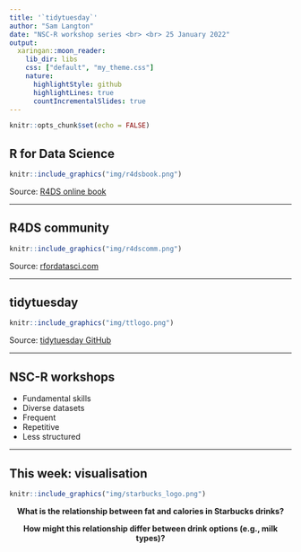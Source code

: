 ```yaml
---
title: '`tidytuesday`'
author: "Sam Langton"
date: "NSC-R workshop series <br> <br> 25 January 2022" 
output:
  xaringan::moon_reader:
    lib_dir: libs
    css: ["default", "my_theme.css"]
    nature:
      highlightStyle: github
      highlightLines: true  
      countIncrementalSlides: true
---
```


```r
knitr::opts_chunk$set(echo = FALSE)
```

## R for Data Science

```r
knitr::include_graphics("img/r4dsbook.png")
```

Source: [R4DS online book](https://r4ds.had.co.nz/)

---

## R4DS community

```r
knitr::include_graphics("img/r4dscomm.png")
```

Source: [rfordatasci.com](https://www.rfordatasci.com/)

---

## tidytuesday

```r
knitr::include_graphics("img/ttlogo.png")
```

Source: [tidytuesday GitHub](https://github.com/rfordatascience/tidytuesday)

---

## NSC-R workshops

- Fundamental skills
- Diverse datasets
- Frequent 
- Repetitive
- Less structured 

---

## This week: visualisation

```r
knitr::include_graphics("img/starbucks_logo.png")
```
 
<center>

**What is the relationship between fat and calories in Starbucks drinks?**

**How might this relationship differ between drink options (e.g., milk types)?**